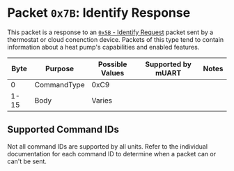 
# Packet `0x7B`: Identify Response

This packet is a response to an [`0x5B` - Identify Request](0x5B-identify-request) packet sent by a thermostat or cloud
conenction device. Packets of this type tend to contain information about a heat pump's capabilities and enabled
features.

| Byte | Purpose     | Possible Values | Supported by mUART | Notes |
|------|-------------|-----------------|--------------------|-------|
| 0    | CommandType | 0xC9            |                    |       |
| 1-15 | Body        | Varies          |                    |       |

## Supported Command IDs

Not all command IDs are supported by all units. Refer to the individual documentation for each command ID to determine
when a packet can or can't be sent.

<DocCardList />

